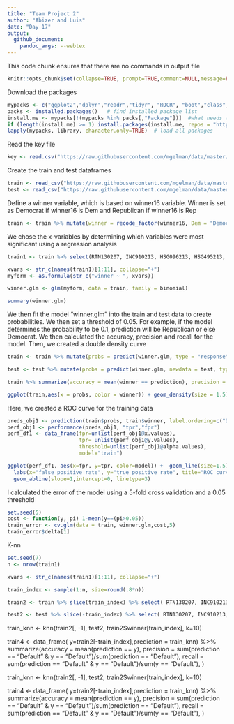 ```yaml
---
title: "Team Project 2" 
author: "Abizer and Luis"
date: "Day 17"
output: 
  github_document:
    pandoc_args: --webtex
---
```

This code chunk ensures that there are no commands in output file

```r
knitr::opts_chunk$set(collapse=TRUE, prompt=TRUE,comment=NULL,message=FALSE, echo = TRUE, include=TRUE, fig.width = 9, fig.height = 4)
```

Download the packages

```r
mypacks <- c("ggplot2","dplyr","readr","tidyr", "ROCR", "boot","class","randomForest","e1071", "stringr","partykit","rpart")  # what packages are needed?
packs <- installed.packages()   # find installed package list
install.me <- mypacks[!(mypacks %in% packs[,"Package"])]  #what needs to be installed?
if (length(install.me) >= 1) install.packages(install.me, repos = "http://cran.us.r-project.org")   # install (if needed)
lapply(mypacks, library, character.only=TRUE)  # load all packages
```

Read the key file
```r
key <- read.csv("https://raw.githubusercontent.com/mgelman/data/master/county_facts_dictionary.csv")
```

Create the train and test dataframes
```r
train <- read_csv("https://raw.githubusercontent.com/mgelman/data/master/train.csv")
test <- read_csv("https://raw.githubusercontent.com/mgelman/data/master/test_No_Y.csv")
```

Define a winner variable, which is based on winner16 variable. Winner is set as Democrat if winner16 is Dem and Republican if winner16 is Rep

```r
train <- train %>% mutate(winner = recode_factor(winner16, Dem = "Democrat", Rep = "Republican"))
```

We chose the x-variables by determining which variables were most significant using a regression analysis
```r
train1 <- train %>% select(RTN130207, INC910213, HSG096213, HSG495213, POP815213, EDU635213, EDU685213, POP715213, AGE295214, AGE775214, PST120214)

xvars <- str_c(names(train1)[1:11], collapse="+")
myform <- as.formula(str_c("winner ~ ", xvars))

winner.glm <- glm(myform, data = train, family = binomial)

summary(winner.glm)
```


We then fit the model "winner.glm" into the train and test data to create probabilities. We then set a threshold of 0.05. For example, if the model determines the probability to be 0.1, prediction will be Republican or else Democrat. We then calculated the accuracy, precision and recall for the model. Then, we created a double density curve

```r
train <- train %>% mutate(probs = predict(winner.glm, type = "response"),prediction = ifelse(probs >= 0.05,"Republican","Democrat"))

test <- test %>% mutate(probs = predict(winner.glm, newdata = test, type = "response"),prediction = ifelse(probs >= 0.05,"Republican","Democrat"))

train %>% summarize(accuracy = mean(winner == prediction), precision = sum(winner == "Republican" & prediction == "Republican")/sum(prediction == "Republican"), recall = sum(winner == "Republican" & prediction == "Republican")/sum(winner == "Republican"))

ggplot(train,aes(x = probs, color = winner)) + geom_density(size = 1.5) + ggtitle("Forecasted Winner Probabilities ")
```

Here, we created a ROC curve for the training data
```r
preds_obj1 <- prediction(train$probs, train$winner, label.ordering=c("Democrat","Republican"))
perf_obj1 <- performance(preds_obj1, "tpr","fpr")
perf_df1 <- data_frame(fpr=unlist(perf_obj1@x.values),
                       tpr= unlist(perf_obj1@y.values),
                       threshold=unlist(perf_obj1@alpha.values), 
                       model="train")

ggplot(perf_df1, aes(x=fpr, y=tpr, color=model)) +  geom_line(size=1.5) + 
  labs(x="false positive rate", y="true positive rate", title="ROC curve for logistic regression") + 
  geom_abline(slope=1,intercept=0, linetype=3) 
```

I calculated the error of the model using a 5-fold cross validation and a 0.05 threshold
```r
set.seed(5)
cost <- function(y, pi) 1-mean(y==(pi>0.05))
train_error <- cv.glm(data = train, winner.glm,cost,5)
train_error$delta[1]
```

K-nn 

```r
set.seed(7)
n <- nrow(train1)

xvars <- str_c(names(train1)[1:11], collapse="+")

train_index <- sample(1:n, size=round(.8*n))

train2 <- train %>% slice(train_index) %>% select( RTN130207, INC910213, HSG096213, HSG495213, POP815213, EDU635213, EDU685213, POP715213, AGE295214, AGE775214, PST120214,winner)

test2 <- test %>% slice(-train_index) %>% select( RTN130207, INC910213, HSG096213, HSG495213, POP815213, EDU635213, EDU685213, POP715213, AGE295214, AGE775214, PST120214)


```
train_knn <- knn(train2[, -1], test2, train2$winner[train_index], k=10)

train4 <- data_frame( y=train2[-train_index],prediction = train_knn) %>% 
  summarize(accuracy = mean(prediction == y), 
                   precision = sum(prediction == "Default" & y == "Default")/sum(prediction == "Default"),
                   recall = sum(prediction == "Default" & y == "Default")/sum(y == "Default"),
                   ) 

train_knn <- knn(train2[, -1], test2, train2$winner[train_index], k=10)

train4 <- data_frame( y=train2[-train_index],prediction = train_knn) %>% 
  summarize(accuracy = mean(prediction == y), 
                   precision = sum(prediction == "Default" & y == "Default")/sum(prediction == "Default"),
                   recall = sum(prediction == "Default" & y == "Default")/sum(y == "Default"),
                   ) 

